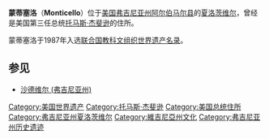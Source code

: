 {{noteTA
|G1=美國總統
}}
{{Infobox Settlement
| name = 蒙蒂塞洛<br />Monticello
| image_skyline = Thomas Jefferson's Monticello Estate.jpg
| imagesize = 250px
| image_caption = 
| image_flag = 
| image_shield = 
| pushpin_map = USA Virginia
| pushpin_label_position = bottom
| subdivision_type = 国家
| subdivision_name = {{USA}}
| subdivision_type1 = [[美国行政区划|州]]
| subdivision_name1 = [[弗吉尼亚州|弗吉尼亚州]]
| subdivision_type2 = [[弗吉尼亚州各县列表|县]]
| subdivision_name2 =  [[阿尔伯马尔县_(弗吉尼亚州)|阿尔伯马尔县]]
| elevation_m = 
| elevation_ft = 
| area_total_km2 = 
| population_as_of = 
| population_total = 
| population_density_km2 = 
| timezone = 
| utc_offset = 
| timezone_DST = 
| utc_offset_DST = 
| latd = 38
| latm = 0
| lats = 30
| latNS = N
| longd = 78
| longm = 27
| longs = 12
| longEW = W
| website =  
}}
'''蒙蒂塞洛'''（'''Monticello'''）位于[[美国|美国]][[弗吉尼亚州|弗吉尼亚州]][[阿尔伯马尔县_(弗吉尼亚州)|阿尔伯马尔县]]的[[夏洛茨维尔_(弗吉尼亚州)|夏洛茨维尔]]，曾经是美国第三任总统[[托马斯·杰斐逊|托马斯·杰斐逊]]的住所。

蒙蒂塞洛于1987年入选[[联合国教科文组织|联合国教科文组织]][[世界遗产名录|世界遗产名录]]。

==参见==
*[[沙德维尔_(弗吉尼亚州)|沙德维尔 (弗吉尼亚州)]]

{{美国世界遗产}}

[[Category:美国世界遗产|Category:美国世界遗产]]
[[Category:托马斯·杰斐逊|Category:托马斯·杰斐逊]]
[[Category:美国总统住所|Category:美国总统住所]]
[[Category:弗吉尼亚州夏洛茨维尔|Category:弗吉尼亚州夏洛茨维尔]]
[[Category:維吉尼亞州文化|Category:維吉尼亞州文化]]
[[Category:弗吉尼亚州历史遗迹|Category:弗吉尼亚州历史遗迹]]